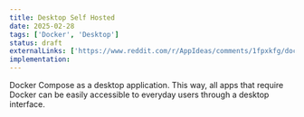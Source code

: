 ```yaml
---
title: Desktop Self Hosted
date: 2025-02-28
tags: ['Docker', 'Desktop']
status: draft
externalLinks: ['https://www.reddit.com/r/AppIdeas/comments/1fpxkfg/dockercompose_desktop_application/']
implementation: 
---
```


Docker Compose as a desktop application. This way, all apps that require Docker can be easily accessible to everyday users through a desktop interface.
